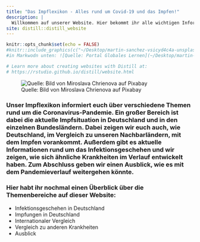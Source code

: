 ```yaml
---
title: "Das Impflexikon - Alles rund um Covid-19 und das Impfen!"
description: |
  Willkommen auf unserer Website. Hier bekommt ihr alle wichtigen Informationen über die Coronavirus-Pandemie. Außerdem informieren wir euch in diesem Zusammenhang über das Thema Impfen und über das aktuelle Infektionsgeschehen.
site: distill::distill_website
---
```


```r
knitr::opts_chunk$set(echo = FALSE)
#knitr::include_graphics(c("~/Desktop/martin-sanchez-vsicyd4c4a-unsplash.jpg"))
#in Markwodn unten: ![Quelle: Portal Globales Lernen](~/Desktop/martin-sanchez-vsicyd4c4a-unsplash.jpg)

# Learn more about creating websites with Distill at:
# https://rstudio.github.io/distill/website.html

```

![Quelle: Bild von Miroslava Chrienova auf Pixabay](Images/covid-4948866_1920.jpg)

### Unser Impflexikon informiert euch über verschiedene Themen rund um die Coronavirus-Pandemie. Ein großer Bereich ist dabei die aktuelle Impfsituation in Deutschland und in den einzelnen Bundesländern. Dabei zeigen wir euch auch, wie Deutschland, im Vergleich zu unseren Nachbarländern, mit dem Impfen vorankommt. Außerdem gibt es aktuelle Informationen rund um das Infektionsgeschehen und wir zeigen, wie sich ähnliche Krankheiten im Verlauf entwickelt haben. Zum Abschluss geben wir einen Ausblick, wie es mit dem Pandemieverlauf weitergehen könnte.

### Hier habt ihr nochmal einen Überblick über die Themenbereiche auf dieser Website:
* Infektionsgeschehen in Deutschland 
* Impfungen in Deutschland 
* Internationaler Vergleich
* Vergleich zu anderen Krankheiten 
* Ausblick 




